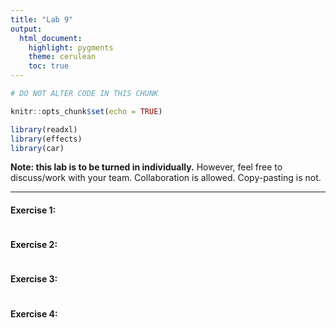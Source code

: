 ---
title: "Lab 9"
output:
  html_document:
    highlight: pygments
    theme: cerulean
    toc: true
---

```{r setup, include=FALSE}

# DO NOT ALTER CODE IN THIS CHUNK

knitr::opts_chunk$set(echo = TRUE)

library(readxl)
library(effects)
library(car)

```

**Note: this lab is to be turned in individually.** However, feel free to discuss/work with your team. Collaboration is allowed. Copy-pasting is not.

* * *

#### Exercise 1: 

```{r ex1, echo=TRUE}



```

#### Exercise 2: 

```{r ex2, echo=TRUE}



```

#### Exercise 3: 

```{r ex3, echo=TRUE}



```

#### Exercise 4: 

```{r ex4, echo=TRUE}



```


